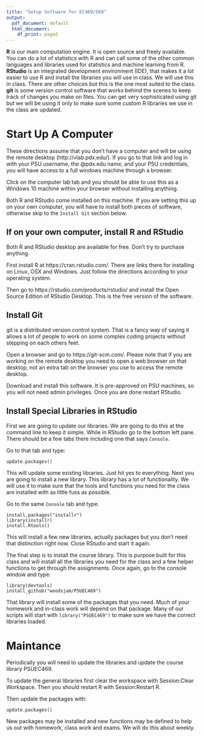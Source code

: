 ```yaml
---
title: "Setup Software for EC469/569"
output:
  pdf_document: default  
  html_document:
    df_print: paged
---
```


__R__ is our main computation engine.  It is open source and freely available. You can do a lot of statistics with R and can call some of the other common languages and libraries used for statistics and machine learning from R.  __RStudio__ is an integrated development environment (IDE), that makes it a lot easier to use R and install the libraries you will use in class.  We will use this in class.  There are other choices but this is the one most suited to the class.  __git__ is some version control software that works behind the scenes to keep track of changes you make on files.  You can get very sophisticated using git but we will be using it only to make sure some custom R libraries we use in the class are updated.

# Start Up A Computer

These directions assume that you don't have a computer and will be using the remote desktop (http://vlab.pdx.edu/).  If you go to that link and log in with your PSU username, the @pdx.edu name, and your PSU credentials, you will have access to a full windows machine through a browser.

Click on the computer lab tab and you should be able to use this as a Windows 10 machine within your browser without installing anything. 

Both R and RStudio come installed on this machine. If you are setting this up on your own computer, you will have to install both pieces of software, otherwise skip to the `Install Git` section below.  

## If on your own computer, install R and RStudio

Both R and RStudio desktop are available for free.  Don't try to purchase anything.

First install R at https://cran.rstudio.com/.  There are links there for installing on Linux, OSX and Windows.  Just follow the directions according to your operating system.

Then go to https://rstudio.com/products/rstudio/ and install the Open Source Edition of RStudio Desktop.  This is the free version of the software.

## Install Git

git is a distributed version control system.  That is a fancy way of saying it allows a lot of people to work on some complex coding projects without stepping on each others feet.

Open a browser and go to https://git-scm.com/.  Please note that if you are working on the remote desktop you need to open a web browser on that desktop, not an extra tab on the browser you use to access the remote desktop.

Download and install this software. It is pre-approved on PSU machines, so you will not need admin privileges.  Once you are done restart RStudio.

## Install Special Libraries in RStudio

First we are going to update our libraries.  We are going to do this at the command line to keep it simple.  While in RStudio go to the bottom left pane.  There should be a few tabs there including one that says `Console`.

Go to that tab and type:
```
update.packages()
```

This will update some existing libraries.  Just hit yes to everything. Next you are going to install a new library.  This library has a lot of functionality.  We will use it to make sure that the tools and functions you need for the class are installed with as little fuss as possible.

Go to the same `Console` tab and type.

```
install.packages("installr")
library(installr)
install.Rtools()
```

This will install a few new libraries, actually packages but you don't need that distinction right now.  Close RStudio and start it again.  


The final step is to install the course library.  This is purpose built for this class and will install all the libraries you need for the class and a few helper functions to get through the assignments.  Once again, go to the console window and type:

```
library(devtools)
install_github("woodsjam/PSUEC469")
```


That library will install some of the packages that you need.  Much of your homework and in-class work will depend on that package.  Many of our scripts will start with `library("PSUEC469")` to make sure we have the correct libraries loaded.

# Maintance

Periodically you will need to update the libraries and update the course library PSUEC469.

To update the general libraries first clear the workspace with Session:Clear Workspace.  Then you should restart R with Session:Restart R.

Then update the packages with:

```
update.packages()

```
New packages may be installed and new functions may be defined to help us out with homework, class work and exams. We will do this about weekly.
